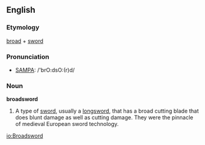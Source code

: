 ==English==
===Etymology===
[[broad]] + [[sword]]

===Pronunciation===
*[[Pronunciation guide|SAMPA]]: /'brO:dsO:(r)d/

===Noun===
'''broadsword'''

#A type of [[sword]], usually a [[longsword]], that has a broad cutting blade that does blunt damage as well as cutting damage.  They were the pinnacle of medieval European sword technology.

[[io:Broadsword]]